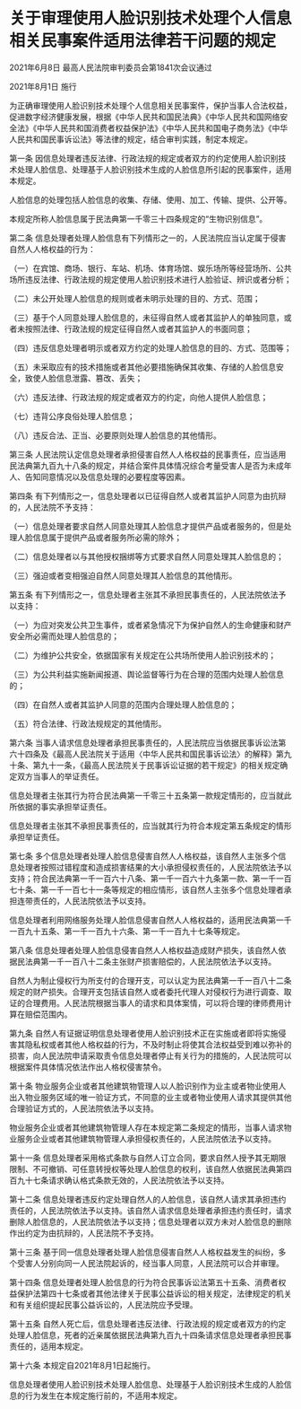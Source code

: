 # 关于审理使用人脸识别技术处理个人信息相关民事案件适用法律若干问题的规定

2021年6月8日 最高人民法院审判委员会第1841次会议通过

2021年8月1日 施行

  

为正确审理使用人脸识别技术处理个人信息相关民事案件，保护当事人合法权益，促进数字经济健康发展，根据《中华人民共和国民法典》《中华人民共和国网络安全法》《中华人民共和国消费者权益保护法》《中华人民共和国电子商务法》《中华人民共和国民事诉讼法》等法律的规定，结合审判实践，制定本规定。

第一条 因信息处理者违反法律、行政法规的规定或者双方的约定使用人脸识别技术处理人脸信息、处理基于人脸识别技术生成的人脸信息所引起的民事案件，适用本规定。

人脸信息的处理包括人脸信息的收集、存储、使用、加工、传输、提供、公开等。

本规定所称人脸信息属于民法典第一千零三十四条规定的“生物识别信息”。

第二条 信息处理者处理人脸信息有下列情形之一的，人民法院应当认定属于侵害自然人人格权益的行为：

（一）在宾馆、商场、银行、车站、机场、体育场馆、娱乐场所等经营场所、公共场所违反法律、行政法规的规定使用人脸识别技术进行人脸验证、辨识或者分析；

（二）未公开处理人脸信息的规则或者未明示处理的目的、方式、范围；

（三）基于个人同意处理人脸信息的，未征得自然人或者其监护人的单独同意，或者未按照法律、行政法规的规定征得自然人或者其监护人的书面同意；

（四）违反信息处理者明示或者双方约定的处理人脸信息的目的、方式、范围等；

（五）未采取应有的技术措施或者其他必要措施确保其收集、存储的人脸信息安全，致使人脸信息泄露、篡改、丢失；

（六）违反法律、行政法规的规定或者双方的约定，向他人提供人脸信息；

（七）违背公序良俗处理人脸信息；

（八）违反合法、正当、必要原则处理人脸信息的其他情形。

第三条 人民法院认定信息处理者承担侵害自然人人格权益的民事责任，应当适用民法典第九百九十八条的规定，并结合案件具体情况综合考量受害人是否为未成年人、告知同意情况以及信息处理的必要程度等因素。

第四条 有下列情形之一，信息处理者以已征得自然人或者其监护人同意为由抗辩的，人民法院不予支持：

（一）信息处理者要求自然人同意处理其人脸信息才提供产品或者服务的，但是处理人脸信息属于提供产品或者服务所必需的除外；

（二）信息处理者以与其他授权捆绑等方式要求自然人同意处理其人脸信息的；

（三）强迫或者变相强迫自然人同意处理其人脸信息的其他情形。

第五条 有下列情形之一，信息处理者主张其不承担民事责任的，人民法院依法予以支持：

（一）为应对突发公共卫生事件，或者紧急情况下为保护自然人的生命健康和财产安全所必需而处理人脸信息的；

（二）为维护公共安全，依据国家有关规定在公共场所使用人脸识别技术的；

（三）为公共利益实施新闻报道、舆论监督等行为在合理的范围内处理人脸信息的；

（四）在自然人或者其监护人同意的范围内合理处理人脸信息的；

（五）符合法律、行政法规规定的其他情形。

第六条 当事人请求信息处理者承担民事责任的，人民法院应当依据民事诉讼法第六十四条及《最高人民法院关于适用〈中华人民共和国民事诉讼法〉的解释》第九十条、第九十一条，《最高人民法院关于民事诉讼证据的若干规定》的相关规定确定双方当事人的举证责任。

信息处理者主张其行为符合民法典第一千零三十五条第一款规定情形的，应当就此所依据的事实承担举证责任。

信息处理者主张其不承担民事责任的，应当就其行为符合本规定第五条规定的情形承担举证责任。

第七条 多个信息处理者处理人脸信息侵害自然人人格权益，该自然人主张多个信息处理者按照过错程度和造成损害结果的大小承担侵权责任的，人民法院依法予以支持；符合民法典第一千一百六十八条、第一千一百六十九条第一款、第一千一百七十条、第一千一百七十一条等规定的相应情形，该自然人主张多个信息处理者承担连带责任的，人民法院依法予以支持。

信息处理者利用网络服务处理人脸信息侵害自然人人格权益的，适用民法典第一千一百九十五条、第一千一百九十六条、第一千一百九十七条等规定。

第八条 信息处理者处理人脸信息侵害自然人人格权益造成财产损失，该自然人依据民法典第一千一百八十二条主张财产损害赔偿的，人民法院依法予以支持。

自然人为制止侵权行为所支付的合理开支，可以认定为民法典第一千一百八十二条规定的财产损失。合理开支包括该自然人或者委托代理人对侵权行为进行调查、取证的合理费用。人民法院根据当事人的请求和具体案情，可以将合理的律师费用计算在赔偿范围内。

第九条 自然人有证据证明信息处理者使用人脸识别技术正在实施或者即将实施侵害其隐私权或者其他人格权益的行为，不及时制止将使其合法权益受到难以弥补的损害，向人民法院申请采取责令信息处理者停止有关行为的措施的，人民法院可以根据案件具体情况依法作出人格权侵害禁令。

第十条 物业服务企业或者其他建筑物管理人以人脸识别作为业主或者物业使用人出入物业服务区域的唯一验证方式，不同意的业主或者物业使用人请求其提供其他合理验证方式的，人民法院依法予以支持。

物业服务企业或者其他建筑物管理人存在本规定第二条规定的情形，当事人请求物业服务企业或者其他建筑物管理人承担侵权责任的，人民法院依法予以支持。

第十一条 信息处理者采用格式条款与自然人订立合同，要求自然人授予其无期限限制、不可撤销、可任意转授权等处理人脸信息的权利，该自然人依据民法典第四百九十七条请求确认格式条款无效的，人民法院依法予以支持。

第十二条 信息处理者违反约定处理自然人的人脸信息，该自然人请求其承担违约责任的，人民法院依法予以支持。该自然人请求信息处理者承担违约责任时，请求删除人脸信息的，人民法院依法予以支持；信息处理者以双方未对人脸信息的删除作出约定为由抗辩的，人民法院不予支持。

第十三条 基于同一信息处理者处理人脸信息侵害自然人人格权益发生的纠纷，多个受害人分别向同一人民法院起诉的，经当事人同意，人民法院可以合并审理。

第十四条 信息处理者处理人脸信息的行为符合民事诉讼法第五十五条、消费者权益保护法第四十七条或者其他法律关于民事公益诉讼的相关规定，法律规定的机关和有关组织提起民事公益诉讼的，人民法院应予受理。

第十五条 自然人死亡后，信息处理者违反法律、行政法规的规定或者双方的约定处理人脸信息，死者的近亲属依据民法典第九百九十四条请求信息处理者承担民事责任的，适用本规定。

第十六条 本规定自2021年8月1日起施行。

信息处理者使用人脸识别技术处理人脸信息、处理基于人脸识别技术生成的人脸信息的行为发生在本规定施行前的，不适用本规定。
